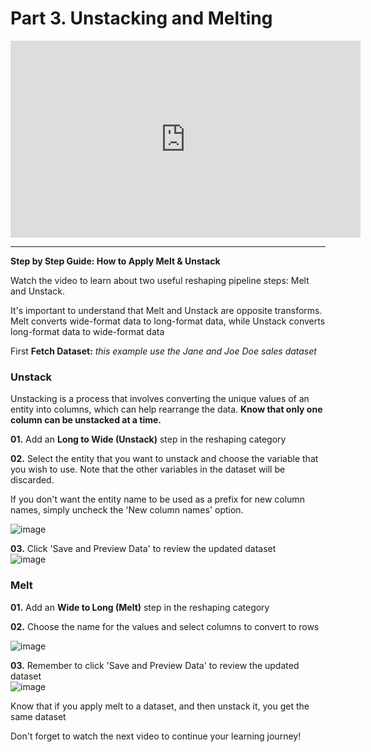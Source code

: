 # Part 3. Unstacking and Melting

<iframe width="560" height="315" src="https://www.youtube.com/embed/JQlSWEUGuDg" title="YouTube video player" frameborder="0" allow="accelerometer; autoplay; clipboard-write; encrypted-media; gyroscope; picture-in-picture; web-share" allowfullscreen></iframe>

---------------------------------------------------------------------------------


**Step by Step Guide: How to Apply Melt & Unstack**

Watch the video to learn about two useful reshaping pipeline steps: Melt and Unstack.

It's important to understand that Melt and Unstack are opposite transforms. Melt converts wide-format data to long-format data, while Unstack converts long-format data to wide-format data

First **Fetch Dataset:** *this example use the Jane and Joe Doe sales dataset*

### Unstack

Unstacking is a process that involves converting the unique values of an entity into columns, which can help rearrange the data. **Know that only one column can be unstacked at a time.**

**01.** Add an **Long to Wide (Unstack)** step in the reshaping category 

**02.** Select the entity that you want to unstack and choose the variable that you wish to use. Note that the other variables in the dataset will be discarded. 

If you don't want the entity name to be used as a prefix for new column names, simply uncheck the 'New column names' option.

![image](https://user-images.githubusercontent.com/90727312/221629770-a351b191-8d3b-4b2f-8fa9-3b568e089673.png)

**03.** Click 'Save and Preview Data' to review the updated dataset                                                                                             
![image](https://user-images.githubusercontent.com/90727312/222196758-b080cce3-898d-48b6-93dc-7f5eb0381292.png)


### Melt

**01.** Add an **Wide to Long (Melt)** step in the reshaping category 

**02.** Choose the name for the values and select columns to convert to rows

![image](https://user-images.githubusercontent.com/90727312/221652182-6814e296-6e10-47c5-85bf-ec5a0df16d20.png)

**03.** Remember to click 'Save and Preview Data' to review the updated dataset                                                                                
![image](https://user-images.githubusercontent.com/90727312/222196288-74d925b2-7e70-482f-9091-2568b66e0f7b.png)


Know that if you apply melt to a dataset, and then unstack it, you get the same dataset

Don't forget to watch the next video to continue your learning journey!
